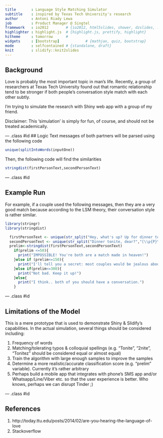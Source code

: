 ```yaml
---
title       : Language Style Matching Simulator
subtitle    : inspired by Texas Tech University's research
author      : Antoni Riady Lewa
job         : Product Manager @ Singtel
framework   : io2012        # {io2012, html5slides, shower, dzslides, ...}
highlighter : highlight.js  # {highlight.js, prettify, highlight}
hitheme     : tomorrow      # 
widgets     : [bootstrap]            # {mathjax, quiz, bootstrap}
mode        : selfcontained # {standalone, draft}
knit        : slidify::knit2slides
---
```


## Background
Love is probably the most important topic in man's life. Recently, a group of researchers at Texas Tech University found out that romantic relationship tend to be stronger if both people's conversation style match with each other subtly.

I'm trying to simulate the research with Shiny web app with a group of my friend. 

Disclaimer: This 'simulation' is simply for fun, of course, and should not be treated academically.

--- .class #id 
## Logic
Text messages of both partners will be parsed using the following code
```r
unique(splitIntoWords(inputOne))
```
Then, the following code will find the similarities
```r
stringdist(firstPersonText,secondPersonText)
```

--- .class #id 

## Example Run
For example, if a couple used the following messages, then they are a very good match because according to the LSM theory, their conversation style is rather similar.
```r
library(stringr)
library(stringdist)
```
```r
  firstPersonText <- unique(str_split("Hey, what's up? Up for dinner tonite? :)","[\\p{P}\\s\\t\\n\\r<>\\d]+"))
  secondPersonText <- unique(str_split("Dinner tonite, dear?","[\\p{P}\\s\\t\\n\\r<>\\d]+"))
  prelim<-stringdist(firstPersonText,secondPersonText)
    if(prelim <=50){
      print("IMPOSSIBLE! You're both are a match made in heaven!")
    }else if (prelim<=150){
      print("I'll tell you a secret: most couples would be jealous about the both of you. Congrats!!")
    }else if(prelim<=300){
      print("Not bad. Keep it up!")
    }else{
      print("I think.. both of you should have a conversation.")
    }
```

--- .class #id 

## Limitations of the Model
This is a mere prototype that is used to demonstrate Shiny & Slidify's capabilities. In the actual simulation, several things should be considered including:

1. Frequency of words
2. Matching/tolerating typos & colloquial spellings (e.g. "Tonite", "2nite", "Tonitez" should be considered equal or almost equal)
3. Train the algorithm with large enough samples to improve the samples
4. Determine a more realistic/accurate classification score (e.g. "prelim" variable). Currently it's rather arbitrary
5. Perhaps build a mobile app that integrates with phone's SMS app and/or Whatsapp/Line/Viber etc. so that the user experience is better. Who knows, perhaps we can disrupt Tinder ;)

--- .class #id 

## References
1. http://today.ttu.edu/posts/2014/02/are-you-hearing-the-language-of-love
2. Stackoverflow






